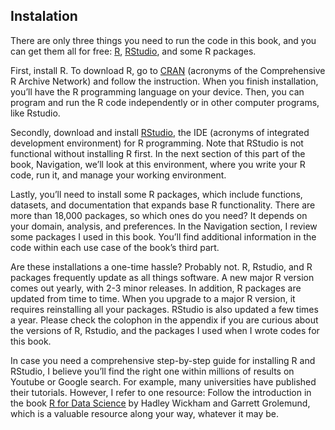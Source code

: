 ## Instalation

There are only three things you need to run the code in this book, and you can get them all for free: [R](https://www.r-project.org/), [RStudio](https://www.rstudio.com/), and some R packages.

First, install R. To download R, go to [CRAN](https://cloud.r-project.org/) (acronyms of the Comprehensive R Archive Network) and follow the instruction. When you finish installation, you'll have the R programming language on your device. Then, you can program and run the R code independently or in other computer programs, like Rstudio. 

Secondly, download and install [RStudio](http://www.rstudio.com/download), the IDE (acronyms of integrated development environment) for R programming. Note that RStudio is not functional without installing R first. In the next section of this part of the book, Navigation, we'll look at this environment, where you write your R code, run it, and manage your working environment. 

Lastly, you'll need to install some R packages, which include functions, datasets, and documentation that expands base R functionality. There are more than 18,000 packages, so which ones do you need? It depends on your domain, analysis, and preferences. In the Navigation section, I review some packages I used in this book. You'll find additional information in the code within each use case of the book's third part.

Are these installations a one-time hassle? Probably not. R, Rstudio, and R packages frequently update as all things software. A new major R version comes out yearly, with 2-3 minor releases. In addition, R packages are updated from time to time. When you upgrade to a major R version, it requires reinstalling all your packages. RStudio is also updated a few times a year. Please check the colophon in the appendix if you are curious about the versions of R, Rstudio, and the packages I used when I wrote codes for this book.

In case you need a comprehensive step-by-step guide for installing R and RStudio, I believe you'll find the right one within millions of results on Youtube or Google search. For example, many universities have published their tutorials. However, I refer to one resource: Follow the introduction in the book [R for Data Science](https://r4ds.had.co.nz/introduction.html) by Hadley Wickham and Garrett Grolemund, which is a valuable resource along your way, whatever it may be.   
